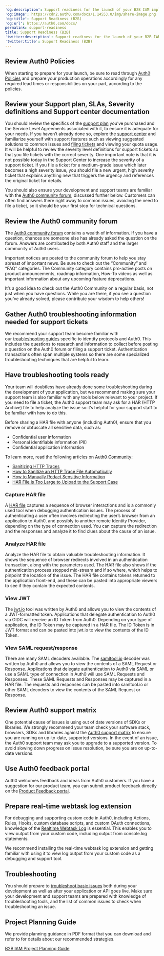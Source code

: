 ---
'og:description': Support readiness for the launch of your B2B IAM implementation.
'og:image': https://cdn2.auth0.com/docs/1.14553.0/img/share-image.png
'og:title': Support Readiness (B2B)
'og:url': https://auth0.com/docs/
permalink: support-readiness
title: Support Readiness (B2B)
'twitter:description': Support readiness for the launch of your B2B IAM implementation.
'twitter:title': Support Readiness (B2B)
---
## Review Auth0 Policies

When starting to prepare for your launch, be sure to read through [Auth0 Policies](/docs/troubleshoot/customer-support/operational-policies) and prepare your production operations accordingly for any required lead times or responsibilities on your part, according to the policies.

## Review your Support plan, SLAs, Severity definitions and Support center documentation

You should review the specifics of the [support plan](/docs/troubleshoot/customer-support) you’ve purchased and the Service Level Agreements associated with it, to ensure it is adequate for your needs. If you haven’t already done so, explore the [support center](https://support.auth0.com/) and familiarize yourself with support features such as viewing suggested solutions to common issues and [filing tickets](/docs/troubleshoot/customer-support/open-and-manage-support-tickets) and viewing your quota usage. It will be helpful to review the severity level definitions for support tickets so that you file tickets with the correct severity. One important note is that it is not possible today in the Support Center to increase the severity of a support ticket. If you file a ticket for a medium-grade issue which later becomes a high severity issue, you should file a new urgent, high severity ticket that explains anything new that triggers the urgency and references the original ticket for details.

You should also ensure your development and support teams are familiar with the [Auth0 community forum](https://community.auth0.com/), discussed further below. Customers can often find answers there right away to common issues, avoiding the need to file a ticket, so it should be your first stop for technical questions.

## Review the Auth0 community forum

The [Auth0 community forum](https://community.auth0.com/) contains a wealth of information. If you have a question, chances are someone else has already asked the question on the forum. Answers are contributed by both Auth0 staff and the larger community of Auth0 users.

Important notices are posted to the community forum to help you stay abreast of important news. Be sure to check out the “Community” and “FAQ” categories. The Community category contains pro-active posts on product announcements, roadmap information, How-To videos as well as important information about any upcoming feature deprecations.

It’s a good idea to check out the Auth0 Community on a regular basis, not just when you have questions. While you are there, if you see a question you’ve already solved, please contribute your wisdom to help others!

## Gather Auth0 troubleshooting information needed for support tickets

We recommend your support team become familiar with our [troubleshooting guides](/docs/troubleshoot) specific to identity protocols and Auth0. This includes the questions to research and information to collect before posting a question on the Auth0 forum or filing a support ticket. Authentication transactions often span multiple systems so there are some specialized troubleshooting techniques that are helpful to learn.

## Have troubleshooting tools ready

Your team will doubtless have already done some troubleshooting during the development of your application, but we recommend making sure your support team is also familiar with any tools below relevant to your project. If you need to file a ticket, the Auth0 support team may ask for a HAR (HTTP Archive) file to help analyze the issue so it’s helpful for your support staff to be familiar with how to do this.

<Warning>

Before sharing a HAR file with anyone (including Auth0), ensure that you remove or obfuscate all sensitive data, such as:

* Confidential user information
* Personal identifiable information (PII)
* Confidential application information

To learn more, read the following articles on [Auth0 Community](https://community.auth0.com):

* [Sanitizing HTTP Traces](https://community.auth0.com/t/sanitizing-http-traces/119488)
* [How to Sanitize an HTTP Trace File Automatically](https://community.auth0.com/t/how-to-sanitize-a-http-trace-file-automatically/120583)
* [How to Manually Redact Sensitive Information](https://community.auth0.com/t/how-to-manually-redact-sensitive-information/122554)
* [HAR File is Too Large to Upload to the Support Case](https://community.auth0.com/t/har-file-is-too-large-to-upload-to-the-support-case/122488)

</Warning>

### Capture HAR file

A [HAR file](/docs/troubleshoot/troubleshooting-tools/generate-and-analyze-har-files) captures a sequence of browser interactions and is a commonly used tool when debugging authentication issues. The process of authenticating a user often involves redirecting the user’s browser from an application to Auth0, and possibly to another remote <Tooltip tip="Identity Provider (IdP): Service that stores and manages digital identities." cta="View Glossary" href="/docs/glossary?term=Identity+Provider">Identity Provider</Tooltip>, depending on the type of connection used. You can capture the redirection and the responses and analyze it to find clues about the cause of an issue.

### Analyze HAR file

Analyze the HAR file to obtain valuable troubleshooting information. It shows the sequence of browser redirects involved in an authentication transaction, along with the parameters used. The HAR file also shows if the authentication process stopped mid-stream and if so where, which helps to pinpoint the location of the issue. The HAR file contains tokens returned to the application front-end, and these can be pasted into appropriate viewers to see if they contain the expected contents.

### View JWT

The [jwt.io](https://jwt.io/) tool was written by Auth0 and allows you to view the contents of a <Tooltip tip="JSON Web Token (JWT): Standard ID Token format (and often Access Token format) used to represent claims securely between two parties." cta="View Glossary" href="/docs/glossary?term=JWT">JWT</Tooltip>-formatted token. Applications that delegate authentication to Auth0 via OIDC will receive an <Tooltip tip="ID Token: Credential meant for the client itself, rather than for accessing a resource." cta="View Glossary" href="/docs/glossary?term=ID+Token">ID Token</Tooltip> from Auth0. Depending on your type of application, the ID Token may be captured in a HAR file. The ID Token is in JWT format and can be pasted into jwt.io to view the contents of the ID Token.

### View SAML request/response

There are many <Tooltip tip="Security Assertion Markup Language (SAML): Standardized protocol allowing two parties to exchange authentication information without a password." cta="View Glossary" href="/docs/glossary?term=SAML">SAML</Tooltip> decoders available. The [samltool.io](https://samltool.io/) decoder was written by Auth0 and allows you to view the contents of a SAML Request or Response. Applications that delegate authentication to Auth0 via SAML or use a SAML type of connection in Auth0 will use SAML Requests and Responses. These SAML Requests and Responses may be captured in a HAR file. The requests and responses can be pasted into samltool.io or other SAML decoders to view the contents of the SAML Request or Response.

## Review Auth0 support matrix

One potential cause of issues is using out of date versions of SDKs or libraries. We strongly recommend your team check your software stack, browsers, SDKs and libraries against the [Auth0 support matrix](/docs/troubleshoot/customer-support/product-support-matrix) to ensure you are running on up-to-date, supported versions. In the event of an issue, the Auth0 support team may ask you to upgrade to a supported version. To avoid slowing down progress on issue resolution, be sure you are on up-to-date versions.

## Use Auth0 feedback portal

Auth0 welcomes feedback and ideas from Auth0 customers. If you have a suggestion for our product team, you can submit product feedback directly on the [Product Feedback portal](https://auth0.com/feedback).

## Prepare real-time webtask log extension

For debugging and supporting custom code in Auth0, including Actions, Rules, Hooks, custom database scripts, and custom <Tooltip tip="OAuth 2.0: Authorization framework that defines authorization protocols and workflows." cta="View Glossary" href="/docs/glossary?term=OAuth">OAuth</Tooltip> connections, knowledge of the [Realtime Webtask Log](/docs/customize/extensions/real-time-webtask-logs) is essential. This enables you to view output from your custom code, including output from console.log statements.

We recommend installing the real-time webtask log extension and getting familiar with using it to view log output from your custom code as a debugging and support tool.

## Troubleshooting

You should prepare to [troubleshoot basic issues](/docs/troubleshoot/basic-issues) both during your development as well as after your application or API goes live. Make sure your development and support teams are prepared with knowledge of troubleshooting tools, and the list of common issues to check when troubleshooting an issue.

## Project Planning Guide

We provide planning guidance in PDF format that you can download and refer to for details about our recommended strategies.

[B2B IAM Project Planning Guide](https://assets.ctfassets.net/cdy7uua7fh8z/63F0WOPJdVzsPMxV1Xvp8x/7a329487c5e890d8e820f6a48983b46a/B2B_Project_Planning.pdf)
